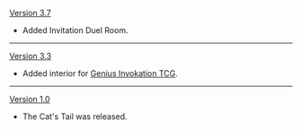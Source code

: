 {{Change History/Header}}
[[Version 3.7]]
* Added Invitation Duel Room.
----
[[Version 3.3]]
* Added interior for [[Genius Invokation TCG]].
----
[[Version 1.0]]
* The Cat's Tail was released.